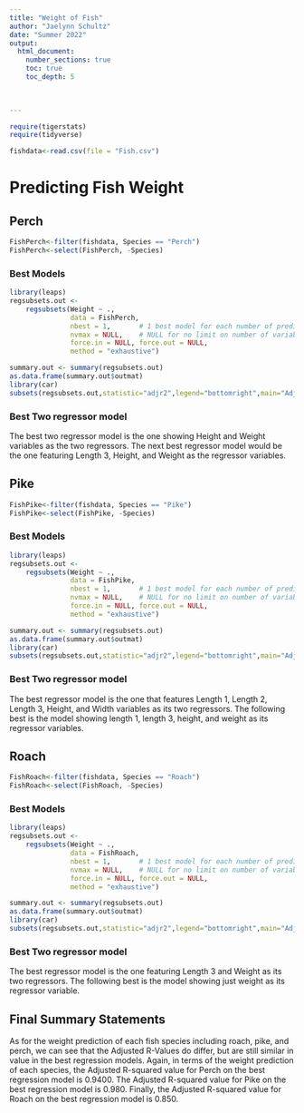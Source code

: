 ```yaml
---
title: "Weight of Fish"
author: "Jaelynn Schultz"
date: "Summer 2022"  
output: 
  html_document:
    number_sections: true
    toc: true
    toc_depth: 5

 
    
---
```



```r
require(tigerstats)
require(tidyverse)
```

```r
fishdata<-read.csv(file = "Fish.csv")
```

# Predicting Fish Weight


## Perch

```r
FishPerch<-filter(fishdata, Species == "Perch")
FishPerch<-select(FishPerch, -Species)
```

### Best Models

```r
library(leaps)
regsubsets.out <-
    regsubsets(Weight ~ .,
               data = FishPerch,
               nbest = 1,       # 1 best model for each number of predictors
               nvmax = NULL,    # NULL for no limit on number of variables
               force.in = NULL, force.out = NULL,
               method = "exhaustive")

summary.out <- summary(regsubsets.out)
as.data.frame(summary.out$outmat)
library(car)
subsets(regsubsets.out,statistic="adjr2",legend="bottomright",main="Adjusted R^2")
```

### Best Two regressor model

The best two regressor model is the one showing Height and Weight variables as the two regressors. The next best regressor model would be the one featuring Length 3, Height, and Weight as the regressor variables. 

## Pike

```r
FishPike<-filter(fishdata, Species == "Pike")
FishPike<-select(FishPike, -Species)
```

### Best Models

```r
library(leaps)
regsubsets.out <-
    regsubsets(Weight ~ .,
               data = FishPike,
               nbest = 1,       # 1 best model for each number of predictors
               nvmax = NULL,    # NULL for no limit on number of variables
               force.in = NULL, force.out = NULL,
               method = "exhaustive")

summary.out <- summary(regsubsets.out)
as.data.frame(summary.out$outmat)
library(car)
subsets(regsubsets.out,statistic="adjr2",legend="bottomright",main="Adjusted R^2")
```

### Best Two regressor model

The best regressor model is the one that features Length 1, Length 2, Length 3, Height, and Width variables as its two regressors. The following best is the model showing length 1, length 3, height, and weight as its regressor variables. 

## Roach

```r
FishRoach<-filter(fishdata, Species == "Roach")
FishRoach<-select(FishRoach, -Species)
```

### Best Models

```r
library(leaps)
regsubsets.out <-
    regsubsets(Weight ~ .,
               data = FishRoach,
               nbest = 1,       # 1 best model for each number of predictors
               nvmax = NULL,    # NULL for no limit on number of variables
               force.in = NULL, force.out = NULL,
               method = "exhaustive")

summary.out <- summary(regsubsets.out)
as.data.frame(summary.out$outmat)
library(car)
subsets(regsubsets.out,statistic="adjr2",legend="bottomright",main="Adjusted R^2")
```

### Best Two regressor model

The best regressor model is the one featuring Length 3 and Weight as its two regressors. The following best is the model showing just weight as its regressor variable. 

## Final Summary Statements

As for the weight prediction of each fish species including roach, pike, and perch, we can see that the Adjusted R-Values do differ, but are still similar in value in the best regression models. Again, in terms of the weight prediction of each species, the Adjusted R-squared value for Perch on the best regression model is 0.9400. The Adjusted R-squared value for Pike on the best regression model is 0.980. Finally, the Adjusted R-squared value for Roach on the best regression model is 0.850. 
